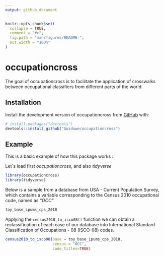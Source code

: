 ```yaml
---
output: github_document
---
```


<!-- README.md is generated from README.Rmd. Please edit that file -->

```r
knitr::opts_chunk$set(
  collapse = TRUE,
  comment = "#>",
  fig.path = "man/figures/README-",
  out.width = "100%"
)
```
# occupationcross

<!-- badges: start -->
<!-- badges: end -->

The goal of occupationcross is to facilitate the application of crosswalks between occupational classifiers from different parts of the world.

## Installation

Install the development version of occupationcross from [GitHub](https://github.com/) with:

``` r
# install.packages("devtools")
devtools::install_github("Guidowe/occupationcross")
```
## Example

This is a basic example of how this package works :

Let´s load first *occupationcross*, and also *tidyverse*
```r
library(occupationcross)
library(tidyverse)
```

Below is a sample from a database from USA - Current Population Survey, which contains a variable corresponding to the Census 2010 occupational code, named as *"OCC"*
```r
toy_base_ipums_cps_2018
```
Applying the `census2010_to_isco08()` function we can obtain a reclassification of each case of our database into International Standard Classification of Occupations - 08 (ISCO-08) codes.
```r
census2010_to_isco08(base = toy_base_ipums_cps_2018,
                     census = "OCC",
                     code_titles=TRUE)
```

